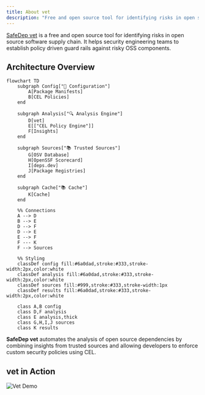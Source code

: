 ```yaml
---
title: About vet
description: "Free and open source tool for identifying risks in open source software supply chain"
---
```


[SafeDep vet](https://github.com/safedep/vet) is a free and open source tool for identifying risks in open source software supply chain. It helps security engineering teams to establish policy driven guard rails against risky OSS components.

## Architecture Overview

```mermaid
flowchart TD
    subgraph Config["🔧 Configuration"]
        A[Package Manifests]
        B[CEL Policies]
    end

    subgraph Analysis["🔍 Analysis Engine"]
        D[vet]
        E[["CEL Policy Engine"]]
        F[Insights]
    end

    subgraph Sources["📚 Trusted Sources"]
        G[OSV Database]
        H[OpenSSF Scorecard]
        I[deps.dev]
        J[Package Registries]
    end

    subgraph Cache["📚 Cache"]
        K[Cache]
    end

    %% Connections
    A --> D
    B --> E
    D --> F
    D --> E
    E --> F
    F --- K
    F --> Sources

    %% Styling
    classDef config fill:#6a0dad,stroke:#333,stroke-width:2px,color:white
    classDef analysis fill:#6a0dad,stroke:#333,stroke-width:2px,color:white
    classDef sources fill:#999,stroke:#333,stroke-width:1px
    classDef results fill:#6a0dad,stroke:#333,stroke-width:2px,color:white

    class A,B config
    class D,F analysis
    class E analysis,thick
    class G,H,I,J sources
    class K results
```

**SafeDep vet** automates the analysis of open source dependencies by combining insights from trusted sources and allowing developers to enforce custom security policies using CEL.

## vet in Action

<div style={{textAlign: 'center'}}>
    <img src="/images/vet/vet-demo.gif" alt="Vet Demo" style={{maxWidth: '100%', height: 'auto'}} />
</div>

